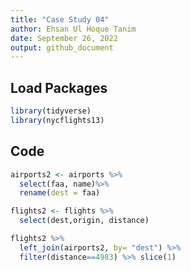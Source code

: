 ```yaml
---
title: "Case Study 04"
author: Ehsan Ul Hoque Tanim
date: September 26, 2022
output: github_document
---
```

## Load Packages
```r

library(tidyverse)
library(nycflights13)
```

## Code


```r
airports2 <- airports %>% 
  select(faa, name)%>%
  rename(dest = faa)

flights2 <- flights %>%
  select(dest,origin, distance)

flights2 %>% 
  left_join(airports2, by= "dest") %>%
  filter(distance==4983) %>% slice(1)
```

